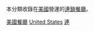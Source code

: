 {{Commons category|Restaurant chains in the United States}}
本分類收錄在[[美國|美國]]營運的[[連鎖店|連鎖餐廳]]。

[[Category:美國餐廳|]]
[[Category:各國連鎖餐廳|United States]]
[[Category:美國品牌|連]]